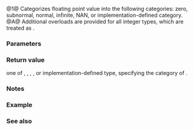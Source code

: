{{cpp/title|fpclassify}}
{{cpp/numeric/math/navbar}}
{{dcl begin}}
{{dcl header|cmath}}
{{dcl rev multi|num=1|since1=c++11|dcl1=
int fpclassify( float num );
int fpclassify( double num );
int fpclassify( long double num );
|since2=c++23|dcl2=
constexpr int fpclassify( /* floating-point-type */ num );
}}
{{dcl h|[[#Notes|Additional overloads]]}}
{{dcl header|cmath}}
{{dcl|num=A|since=c++11|notes={{mark constexpr since c++23}}|
template&lt; class Integer &gt;
int fpclassify( Integer num );
}}
{{dcl end}}

@1@ Categorizes floating point value {{c|num}} into the following categories: zero, subnormal, normal, infinite, NAN, or implementation-defined category.{{rev inl|since=c++23| The library provides overloads of {{tt|std::fpclassify}} for all cv-unqualified floating-point types as the type of the parameter {{c|num}}.}}
@A@ Additional overloads are provided for all integer types, which are treated as {{c/core|double}}.

===Parameters===
{{par begin}}
{{par|num|floating-point or integer value}}
{{par end}}

===Return value===
one of {{lc|FP_INFINITE}}, {{lc|FP_NAN}}, {{lc|FP_NORMAL}}, {{lc|FP_SUBNORMAL}}, {{lc|FP_ZERO}} or implementation-defined type, specifying the category of {{c|num}}.

===Notes===
{{cpp/numeric/math/additional integer overload note|fpclassify}}

===Example===
{{example|
|code=
#include &lt;cfloat&gt;
#include &lt;cmath&gt;
#include &lt;iostream&gt;

auto show_classification(double x)
{
    switch (std::fpclassify(x))
    {
        case FP_INFINITE:
            return "Inf";
        case FP_NAN:
            return "NaN";
        case FP_NORMAL:
            return "normal";
        case FP_SUBNORMAL:
            return "subnormal";
        case FP_ZERO:
            return "zero";
        default:
            return "unknown";
    }
}

int main()
{
    std::cout &lt;&lt; "1.0/0.0 is " &lt;&lt; show_classification(1 / 0.0) &lt;&lt; '\n'
              &lt;&lt; "0.0/0.0 is " &lt;&lt; show_classification(0.0 / 0.0) &lt;&lt; '\n'
              &lt;&lt; "DBL_MIN/2 is " &lt;&lt; show_classification(DBL_MIN / 2) &lt;&lt; '\n'
              &lt;&lt; "-0.0 is " &lt;&lt; show_classification(-0.0) &lt;&lt; '\n'
              &lt;&lt; "1.0 is " &lt;&lt; show_classification(1.0) &lt;&lt; '\n';
}
|output=
1.0/0.0 is Inf
0.0/0.0 is NaN
DBL_MIN/2 is subnormal
-0.0 is zero
1.0 is normal
}}

===See also===
{{dsc begin}}
{{dsc inc|cpp/numeric/math/dsc isfinite}}
{{dsc inc|cpp/numeric/math/dsc isinf}}
{{dsc inc|cpp/numeric/math/dsc isnan}}
{{dsc inc|cpp/numeric/math/dsc isnormal}}
{{dsc inc|cpp/types/dsc numeric_limits}}
{{dsc see c|c/numeric/math/fpclassify}}
{{dsc end}}

{{langlinks|de|es|fr|it|ja|pt|ru|zh}}